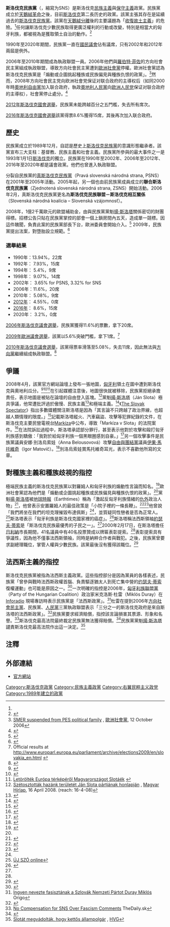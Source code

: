 {{Link style|time=2015-12-13T13:49:26+00:00}}
{{citation style|time=2014-05-16T01:47:03+00:00}}
{{For|1871年至1938年的同名政黨|斯洛伐克民族黨 (歷史政黨)}}
{{Infobox political party
|country=斯洛伐克
|name_english = 斯洛伐克民族黨
|name_native = Slovenská národná strana
|logo = [[File:Flag_of_SNS.svg|100px]]
|leader = [[安德雷·丹科|安德雷·丹科]]（2012年起）
|foundation = 1989年12月
|colorcode = Blue
|ideology = [[民族主義|民族主義]]<br />反匈牙利族情結<br />[[右派民粹主義|右派民粹主義]]<br />[[歐洲懷疑主義|歐洲懷疑主義]]
|position = [[右派|右派]]至[[極右派|極右派]]
|international = 無
|colours  = 白色、藍色、紅色（斯洛伐克國旗色）
|headquarters = 
|european = 無
|europarl = [[自由和民主歐洲|自由和民主歐洲]]
|website = [http://www.sns.sk/ http://www.sns.sk/]
| seats1_title  = [[斯洛伐克國民議會|國民議會]]
| seats1 = {{Infobox political party/seats|0|150|hex=#0000ff}}
| seats2_title  = [[歐洲議會|歐洲議會]]
| seats2 = {{Infobox political party/seats|0|14|hex=#0000ff}}
}}
'''斯洛伐克民族黨'''（{{lang-sk|Slovenská národná strana}}，縮寫为SNS）是斯洛伐克[[民族主義|民族主義]]與[[保守主義|保守主義]]政黨。民族黨成立於[[天鵝絨革命|天鵝絨革命]]之後，目前[[斯洛伐克|斯洛伐克]]第二長历史的政黨。該黨主張其存在是延續過去的[[斯洛伐克民族黨_(歷史政黨)|斯洛伐克民族黨]]。該黨在[[天鵝絨分離|天鵝絨分離]]後的主要議題為「[[收復故土主義|收復故土主義]]」的危險。<ref name=Mudde2/>任何讓斯洛伐克少數民族取得更廣泛權利的行動或改變，特別是相當大的匈牙利族，都被視為是獲取領土自治的動作。<ref name=Mudde2>{{Cite book|title= Racist extremism in Central and Eastern Europe|last= Mudde|first= Cas|authorlink= Cas Mudde|year= 2005|publisher= [[Routledge|Routledge]]|isbn= 9780415355933|page= 198|url= http://books.google.hu/books?id=YB-ZwiBf5HgC&pg=PA245&lpg=PA245&dq=sns+extremist+party&source=bl&ots=wnfyjLqnlx&sig=wfuD5NmoLykU_WXCRze7vqs4Z8c&hl=hu&ei=yYQWSsizFcKQ_Qa99eCDDQ&sa=X&oi=book_result&ct=result&resnum=5#PPR13,M1|access-date= 2011-12-25|archive-date= 2012-02-19|archive-url= https://web.archive.org/web/20120219162127/http://books.google.hu/books?id=YB-ZwiBf5HgC&pg=PA245&lpg=PA245&dq=sns+extremist+party&source=bl&ots=wnfyjLqnlx&sig=wfuD5NmoLykU_WXCRze7vqs4Z8c&hl=hu&ei=yYQWSsizFcKQ_Qa99eCDDQ&sa=X&oi=book_result&ct=result&resnum=5#PPR13,M1|dead-url= no}}</ref>

1990年至2020年期間，民族黨一直在[[国民议会_(斯洛伐克)|國民議會]]佔有議席，只有2002年和2012年兩屆是例外。

2006年至2010年期間成為執政聯盟一員。2006年他們與[[羅伯特·菲佐|羅伯特·菲佐]]的方向社會民主黨組成執政聯盟，導致方向社會民主黨遭到[[歐洲社會黨|歐洲社會黨]]停權。歐洲社會黨認為斯洛伐克民族黨是「煽動或企圖挑起種族或民族偏見與種族仇恨的政黨」。<ref name="pes.org">[http://www.pes.org/content/view/721/90 SMER suspended from PES political family] {{webarchive|url=https://archive.is/20061014155725/http://www.pes.org/content/view/721/90 |date=2006-10-14 }}, [[歐洲社會黨|歐洲社會黨]], 12 October 2006</ref>然而，2008年方向社會民主党向欧洲社會党保证对联合政府的主導权后（如同2000年時[[奧地利自由黨|奧地利自由黨]]加入联合政府，執政[[奧地利人民黨|奧地利人民黨]]向[[欧洲人民党|欧洲人民党]]保证对联合政府的主導权），社會黨停止處分。<ref name="higbeam">{{cite web |title=PES REHABILITATES FICO'S SMER PARTY. (Party of European Socialists meeting) |url=http://www.highbeam.com/doc/1G1-175158004.html |date=22 February 2008 |accessdate=7 July 2009 |archive-url=https://web.archive.org/web/20121026061042/http://www.highbeam.com/doc/1G1-175158004.html |archive-date=2012-10-26 |dead-url=yes }}</ref>

[[2012年斯洛伐克國會選舉|2012年斯洛伐克國會選舉]]，民族黨未能跨越百分之五門檻，失去所有席次。

[[2016年斯洛伐克國會選舉|2016年斯洛伐克國會選舉]]該黨得票8.6%獲得15席，其後再次加入联合政府。

== 歷史 ==
民族黨成立於1989年12月，自認是歷史上[[斯洛伐克民族黨_(歷史政黨)|斯洛伐克民族黨]]的意識形態繼承者。該黨宣布三大支柱：基督教、民族主義和社會主義。民族黨所參與的最大事件之一是1993年1月1日[[斯洛伐克|斯洛伐克]]的獨立。民族黨在1990年至2002年、2006年至2012年、2016年至2020年都是議會政黨。他們也曾進入執政聯盟。

分裂自民族黨的[[真斯洛伐克民族黨|真斯洛伐克民族黨]]（Pravá slovenská národná strana, PSNS）在2001年至2005年活動。2005年起，另一個也由前民族黨成員成立的'''聯合斯洛伐克民族黨'''（Zjednotená slovenská národná strana, ZSNS）開始活動。2006年2月，真斯洛伐克民族黨更名為'''斯洛伐克民族聯盟－斯洛伐克相互關係'''（Slovenská národná koalícia – Slovenská vzájomnosť）。

2008年，1億2千萬歐元的歐盟補助金，由與民族黨黨魁[[揚·斯洛塔|揚·斯洛塔]]關係密切的財團得標。招標公告只貼在民族黨掌控的部會一個上鎖房間內五天，造成單一競標。因這件醜聞，負責此案的民族黨部長下台，歐洲委員會開始介入。<ref>{{cite web |url=http://businessneweurope.eu/story1652/By_hook_or_crook_Slovakian_EU_funds_find_their_way_to_govt_supporters |title=By hook or crook, Slovak EU funds find their way to govt supporters |publisher=Businessneweurope.eu |date=18 June 2009 |accessdate=10 January 2011 |deadurl=yes |archiveurl=https://archive.is/20120707102927/http://businessneweurope.eu/story1652/By_hook_or_crook_Slovakian_EU_funds_find_their_way_to_govt_supporters |archivedate=2012年7月7日 }}</ref> 2009年，民族黨提出法案，對墮胎設立規範。<ref name="ips">{{cite web |url=http://www.ipsnews.net/news.asp?idnews=47387 |title=HUMAN RIGHTS-SLOVAKIA: Barriers Go Up For Abortion |publisher=Ipsnews.net |date=26 June 2009 |accessdate=10 January 2011 |deadurl=yes |archiveurl=https://web.archive.org/web/20110104192424/http://www.ipsnews.net/news.asp?idnews=47387 |archivedate=2011年1月4日 }}</ref>

=== 選舉結果 ===
* 1990年：13.94%，22席
* 1992年： 7.93%，15席
* 1994年： 5.4%，9席
* 1998年： 9.07%，14席
* 2002年： 3.65% for PSNS, 3.32% for SNS
* 2006年：11.6%，20席
* 2010年： 5.08%，9席
* [[2012年斯洛伐克國會選舉|2012年]]： 4.55%，0席
* [[2016年斯洛伐克國會選舉|2016年]]： 8.6%，15席
* 2020年： 3.2%，0席

[[2006年斯洛伐克議會選舉|2006年斯洛伐克議會選舉]]，民族黨獲得11.6%的票數，拿下20席。

[[2009年歐洲議會選舉|2009年歐洲議會選舉]]，該黨以5.6%突破門檻，拿下1席。<ref>Official results at http://www.europarl.europa.eu/parliament/archive/elections2009/en/slovakia_en.html {{Wayback|url=http://www.europarl.europa.eu/parliament/archive/elections2009/en/slovakia_en.html |date=20110405013936 }}</ref>

[[2010年斯洛伐克議會選舉|2010年斯洛伐克議會選舉]]，該黨得票率滑落至5.08%，失去11席，因此無法與[[方向黨|方向黨]]繼續組成執政聯盟。<ref>{{cite web |url=http://www.volbysr.sk/nrsr2010/sr/tab3_sk.html |title=Voľby do Národnej rady Slovenskej republiky |publisher=Volbysr.sk |accessdate=10 January 2011 |deadurl=yes |archiveurl=https://web.archive.org/web/20100906130452/http://www.volbysr.sk/nrsr2010/sr/tab3_sk.html |archivedate=2010年9月6日 }}</ref>

== 爭議 ==
2008年4月，該黨官方網站論壇上發布一張地圖，[[匈牙利|匈牙利]]領土在圖中遭到斯洛伐克與奧地利瓜分。<ref>{{cite web |url=http://www.origo.hu/nagyvilag/20080416-jan-slota-partjanak-honlapjan-toroltek-europa-terkeperol-magyarorszagot.html |title=Törölték Magyarországot Slota pártjának térképéről |publisher=Origo.hu |date=31 January 1999 |accessdate=10 January 2011 |archive-date=2008-04-18 |archive-url=https://web.archive.org/web/20080418140118/http://www.origo.hu/nagyvilag/20080416-jan-slota-partjanak-honlapjan-toroltek-europa-terkeperol-magyarorszagot.html |dead-url=no }}</ref><ref>{{cite web |url=http://hvg.hu/vilag/20080416_slota_sns_terkep.aspx |title=Slotáék törölték Európa térképéről Magyarországot |publisher=Hvg.hu |date=1 January 1970 |accessdate=15 October 2011 |archive-date=2008-04-20 |archive-url=https://web.archive.org/web/20080420012356/http://hvg.hu/vilag/20080416_slota_sns_terkep.aspx |dead-url=no }}</ref><ref>[http://www.figyelo.ro/kulfold/letoroltek-europa-terkeperol-magyarorszagot-slotaek.html Letörölték Európa térképéről Magyarországot Slotáék] {{webarchive|url=https://web.archive.org/web/20091019082930/http://www.figyelo.ro/kulfold/letoroltek-europa-terkeperol-magyarorszagot-slotaek.html |date=2009-10-19 }}</ref>在引起媒體注意後，地圖很快就被移除，民族黨拒絕承擔責任，表示地圖是被貼在論壇的自由登入區塊。<ref>[http://www.magyarhirlap.hu/cikk.php?cikk=145884 Szétosztották hazánk területét Ján Slota pártjának honlapján] {{Wayback|url=http://www.magyarhirlap.hu/cikk.php?cikk=145884 |date=20090612221333 }}, [[Magyar_Hírlap|Magyar Hírlap]], 16 April 2008. (reach: 16-4-08)</ref>黨魁[[揚·斯洛塔|揚·斯洛塔]]（Ján Slota）極具爭議，他常遭批評過於傲慢、民族主義<ref>{{cite web|title=Forgive and forget?|url=http://www.spectator.sk/articles/view/30712/11/forgive_and_forget.html|work=[[斯洛伐克觀察家報|斯洛伐克觀察家報]]|date=11 February 2008|accessdate=6 August 2008|archive-date=2008-02-12|archive-url=https://web.archive.org/web/20080212174607/http://www.spectator.sk/articles/view/30712/11/forgive_and_forget.html|dead-url=no}}</ref>和極端主義。<ref>{{cite web |author=Lukáš Fila |url=http://www.spectator.sk/articles/view/34655/11/prezidentska_kampan.html |title=Prezidentská kampaň Slovakia warns of worsening relations after Gyurcsany resignation |publisher=Spectator.sk |accessdate=10 January 2011 |archive-date=2012-02-29 |archive-url=https://web.archive.org/web/20120229121723/http://www.spectator.sk/articles/view/34655/11/prezidentska_kampan.html |dead-url=no }}</ref>《[[:en:The_Slovak_Spectator|The Slovak Spectator]]》指出多數媒體關注斯洛塔是因為「其言論不只跨越了政治界線，也超越人類情理的限度。」<ref>{{cite web|title=The journalist's dilemma: how to report Ján Slota|url=http://www.spectator.sk/articles/view/33193/11/the_journalists_dilemma_how_to_report_jan_slota.html|work=[[斯洛伐克觀察家報|斯洛伐克觀察家報]]|date=13 October 2008|accessdate=4 November 2008|archive-date=2008-10-23|archive-url=https://web.archive.org/web/20081023163558/http://www.spectator.sk/articles/view/33193/11/the_journalists_dilemma_how_to_report_jan_slota.html|dead-url=no}}</ref>記載斯洛塔縱火、汽車竊盜、攻擊等犯罪紀錄的文件，在斯洛伐克主要民營電視台[[:en:Markíza|Markíza]]中公布，導致「Markíza v Slota」的法院案件。<ref>{{cite web |url=http://index.hu/kulfold/2009/06/23/jan_slota_buszke_ra_hogy_megvert_egy_magyart/ |title=Jan Slota büszke rá, hogy megvert egy magyart |publisher=Index.hu |accessdate=10 January 2011 |archive-date=2009-06-26 |archive-url=https://web.archive.org/web/20090626043112/http://index.hu/kulfold/2009/06/23/jan_slota_buszke_ra_hogy_megvert_egy_magyart/ |dead-url=no }}</ref>在法院訴訟過程中，斯洛塔承認部分罪行，甚至表示他對於攻擊和毆打匈牙利族感到驕傲：「我對於給匈牙利族一個黑眼圈感到自豪。」<ref>{{cite web |url=http://www.fn.hu/kulfold/20090623/slota_megvert_egy_magyart/ |title=Slota megvert egy magyart |publisher=Fn.hu |accessdate=10 January 2011 |archive-date=2009-06-26 |archive-url=https://web.archive.org/web/20090626055119/http://www.fn.hu/kulfold/20090623/slota_megvert_egy_magyart/ |dead-url=no }}</ref>另一個攻擊事件是民族黨議員安娜·別洛烏索娃（Anna Belousovová）攻擊[[自由與團結黨_(斯洛伐克)|自由與團結黨]]議員[[伊果·馬托維奇|伊果·馬托維奇]]（Igor Matovič）。<ref>{{cite web |url=http://www.sme.sk/c/5500751/belousovova-dala-v-parlamente-facku-matovicovi.html |title=Belousovová dala v parlamente facku Matovičovi |publisher=Sme.sk |accessdate=10 January 2011 |archive-date=2010-08-15 |archive-url=https://web.archive.org/web/20100815073037/http://www.sme.sk/c/5500751/belousovova-dala-v-parlamente-facku-matovicovi.html |dead-url=no }}</ref>別洛烏索娃賞馬托維奇耳光，表示不喜歡他所寫的文章。

== 對種族主義和種族歧視的指控 ==
極端民族主義的斯洛伐克民族黨以對羅姆人和匈牙利族的煽動性言論而知名。<ref>{{Cite book|title= Developments in Central and East European politics 4.|last=Stephen White, Judy Batt, Paul G. Lewis|edition=4|year= 2007|publisher=[[杜克大學出版社|杜克大學出版社]] |isbn=9780822339496 |page= 63|url= |quote=Slovakia's nationalist  politicians, most notably the Slovak National Party's Ján Slota, stoke up anti-Hungarian sentiment}}</ref>歐洲社會黨認為他們是「煽動或企圖挑起種族或民族偏見與種族仇恨的政黨」。<ref name="pes.org"/>黨魁[[揚·斯洛塔|揚·斯洛塔]]被[[地球時報|地球時報]]（Earthtimes）稱為「激起反匈牙利族情緒的[[仇外|仇外]]政治人物」<ref>{{cite web |author=DPA |url=http://www.earthtimes.org/articles/show/260903,slovakia-warns-of-worsening-relations-after-gyurcsany-resignation.html |title=Slovakia warns of worsening relations after Gyurcsany resignation |publisher=Earthtimes.org |date=21 March 2009 |accessdate=10 January 2011 |archive-date=2012-09-02 |archive-url=https://web.archive.org/web/20120902025649/http://www.earthtimes.org/articles/show/260903,slovakia-warns-of-worsening-relations-after-gyurcsany-resignation.html |dead-url=no }}</ref>，他曾表示安置羅姆人的最佳政策是「小院子裡的一條長鞭」。<ref name=Spiegel>{{cite web|title=Chaos, Corruption and Extremism – Political Crises Abound in Eastern Europe|work=Der Spiegel|url=http://www.spiegel.de/international/europe/0,1518,485497,00.html|date=29 May 2007|accessdate=20 April 2008|archive-date=2007-10-15|archive-url=https://web.archive.org/web/20071015041005/http://www.spiegel.de/international/europe/0,1518,485497,00.html|dead-url=no}}</ref><ref name=HRF>{{cite web |url=http://www.hhrf.org/hhrf/index_en.php?oldal=182 |title=New Slovak Government Embraces Ultra-Nationalists, Excludes Hungarian Coalition Party |publisher=Hhrf.org |accessdate=10 January 2011 |deadurl=yes |archiveurl=https://web.archive.org/web/20110105110629/http://www.hhrf.org/hhrf/index_en.php?oldal=182 |archivedate=2011年1月5日 }}</ref>他曾說「我們將坐在我們的坦克理摧毀布達佩斯」<ref name="Spiegel"/>，並質疑同性戀者是否為正常人。<ref>[http://www.ujszo.sk/clanok.asp?vyd=20060630&cl=162118 ÚJ SZÓ online]{{dead link|date=January 2011}}</ref>斯洛塔表示「匈牙利族是斯洛伐克國家裡的癌症」。<ref>{{cite web|title=Separatist Movements Seek Inspiration in Kosovo|url=http://www.spiegel.de/international/europe/0,1518,537008-2,00.html|work=[[明鏡|明鏡]]|date=22 February 2008|accessdate=6 August 2008|archive-date=2008-02-25|archive-url=https://web.archive.org/web/20080225181509/http://www.spiegel.de/international/europe/0,1518,537008-2,00.html|dead-url=no}}</ref>斯洛塔稱法西斯領袖[[約瑟夫·蒂索|約瑟夫·蒂索]]是「斯洛伐克民族最優秀的子民之一」。<ref name="HRF"/>2000年2月17日，在斯洛塔擔任[[日利納|日利納]]市長期間，41名議員中有40名投票贊成以牌匾表彰提索。<ref name="HRF" />表彰提索具有爭議性，因為他不僅事法西斯領袖，同時是納粹合作者與戰犯。之後，民族黨曾要求副總理職位，掌管人權與少數民族。該黨最後沒有獲得該職位。<ref name="spectator1">{{cite web |author=Beata Balogová |url=http://www.spectator.sk/articles/view/36352/11/people_often_get_what_they_want_not_what_they_need.html |title=People often get what they want, not what they need – The Slovak Spectator |publisher=Spectator.sk |accessdate=10 January 2011 |archive-date=2009-09-04 |archive-url=https://web.archive.org/web/20090904174205/http://www.spectator.sk/articles/view/36352/11/people_often_get_what_they_want_not_what_they_need.html |dead-url=no }}</ref>

== 法西斯主義的指控 ==
斯洛伐克民族黨被指為法西斯主義政黨。這些指控部分是因為黨員的各樣表述，民族黨「曾參與戰時法西斯政權首腦、負責驅逐猶太人到死亡集中營的[[约瑟夫·蒂索|约瑟夫·蒂索]]復權運動」也可能是原因之一。<ref>{{cite web |url=http://www.tau.ac.il/Anti-Semitism/asw99-2000/slovakia.htm |title=The Stephen Roth institute, Country reports: Slovakia 1999–2000 |publisher=Tau.ac.il |accessdate=15 October 2011 |deadurl=yes |archiveurl=https://web.archive.org/web/20130531035616/http://www.tau.ac.il/Anti-Semitism/asw99-2000/slovakia.htm |archivedate=2013年5月31日 }}</ref>一次明確的指控是2006年，[[匈牙利族聯盟黨|匈牙利族聯盟黨]]（Party of the Hungarian Coalition）政治家米克洛斯·杜雷（Miklós Duray）在 [[:en:Inforadio|Inforadio]] 現場專訪時表示民族黨是「法西斯政黨」。<ref name="origo1">[http://www.origo.hu/nagyvilag/20110810-duray-johirnevpere-elutasitottak-az-sns-fellebbezeset.html Ingyen nevezte fasisztának a Szlovák Nemzeti Pártot Duray Miklós] {{Wayback|url=http://www.origo.hu/nagyvilag/20110810-duray-johirnevpere-elutasitottak-az-sns-fellebbezeset.html |date=20210122134428 }} Origo</ref>杜雷在提到2006年[[方向社會民主黨|方向社會民主黨]]、民族黨、[[人民黨－民主斯洛伐克運動|人民黨]]三黨執政聯盟表示「三分之一的斯洛伐克政府是來自斯洛塔的法西斯政黨」。<ref>{{cite web |url=http://www.duray.sk/index.php?option=com_content&view=article&id=552:a-fair-play-szoevetseg-jogasza-szerint-az-sns-hiaba-var-penzt-duray-miklostol-&catid=35:esemenyek&Itemid=63 |title=A Fair Play Szövetség jogásza szerint az SNS hiába vár pénzt Duray Miklóstól |publisher=Duray.sk |accessdate=15 October 2011 |archive-date=2016-04-15 |archive-url=https://web.archive.org/web/20160415114311/http://duray.sk/index.php?option=com_content&view=article&id=552:a-fair-play-szoevetseg-jogasza-szerint-az-sns-hiaba-var-penzt-duray-miklostol-&catid=35:esemenyek&Itemid=63 |dead-url=no }}</ref>民族黨要求經濟賠償，指控該言論損害其票源、形象和名譽。<ref>[http://www.thedaily.sk/2011/08/11/political-affairs/no-compensation-for-sns-over-fascism-comments/ No Compensation for SNS Over Fascism Comments] {{webarchive|url=https://web.archive.org/web/20120406183001/http://www.thedaily.sk/2011/08/11/political-affairs/no-compensation-for-sns-over-fascism-comments/ |date=2012-04-06 }} TheDaily.sk</ref>斯洛伐克最高法院最終裁定民族黨無法獲得賠償。<ref>{{cite web |url=http://www.hirado.hu/Hirek/2011/08/11/13/Nem_kell_Duraynak_fizetni_amiert_lefasisztazta_Slotaek_partjat.aspx |title=Nem kell Duraynak fizetni, amiért lefasisztázta Slotáék pártját |publisher=Hirado.hu |accessdate=15 October 2011 |deadurl=yes |archiveurl=https://web.archive.org/web/20110929022925/http://www.hirado.hu/Hirek/2011/08/11/13/Nem_kell_Duraynak_fizetni_amiert_lefasisztazta_Slotaek_partjat.aspx |archivedate=2011年9月29日 }}</ref>民族黨黨魁[[揚·斯洛塔|揚·斯洛塔]]譴責斯洛伐克最高法院作出這一決定。<ref>[http://hvg.hu/vilag/20110811_lota_kettos_allampolgar Slotát megvádolták, hogy kettős állampolgár] {{Wayback|url=http://hvg.hu/vilag/20110811_lota_kettos_allampolgar |date=20120405080616 }}, [[Heti_Világgazdaság|HVG]]</ref>

== 注釋 ==
{{reflist|colwidth=30em}}

== 外部連結 ==
* {{sk icon}} [http://www.sns.sk 官方網站] {{Wayback|url=http://www.sns.sk/ |date=20210320094331 }}
{{斯洛伐克政党}}
[[Category:斯洛伐克政黨|Category:斯洛伐克政黨]]
[[Category:民族主義政黨|Category:民族主義政黨]]
[[Category:右翼民粹主义政党|Category:右翼民粹主义政党]]
[[Category:1989年建立的政黨|Category:1989年建立的政黨]]